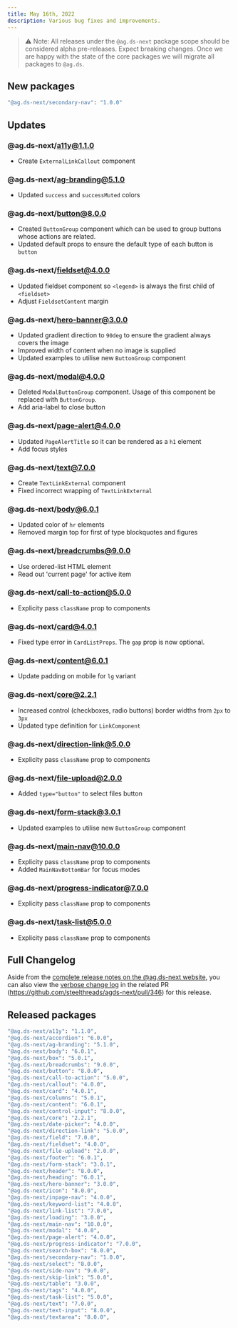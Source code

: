 ```yaml
---
title: May 16th, 2022
description: Various bug fixes and improvements.
---
```


> ⚠️ Note: All releases under the `@ag.ds-next` package scope should be considered alpha pre-releases. Expect breaking changes. Once we are happy with the state of the core packages we will migrate all packages to `@ag.ds`.

## New packages

```sh
"@ag.ds-next/secondary-nav": "1.0.0"
```

## Updates

### @ag.ds-next/a11y@1.1.0

- Create `ExternalLinkCallout` component

### @ag.ds-next/ag-branding@5.1.0

- Updated `success` and `successMuted` colors

### @ag.ds-next/button@8.0.0

- Created `ButtonGroup` component which can be used to group buttons whose actions are related.
- Updated default props to ensure the default type of each button is `button`

### @ag.ds-next/fieldset@4.0.0

- Updated fieldset component so `<legend>` is always the first child of `<fieldset>`
- Adjust `FieldsetContent` margin

### @ag.ds-next/hero-banner@3.0.0

- Updated gradient direction to `90deg` to ensure the gradient always covers the image
- Improved width of content when no image is supplied
- Updated examples to utilise new `ButtonGroup` component

### @ag.ds-next/modal@4.0.0

- Deleted `ModalButtonGroup` component. Usage of this component be replaced with `ButtonGroup`.
- Add aria-label to close button

### @ag.ds-next/page-alert@4.0.0

- Updated `PageAlertTitle` so it can be rendered as a `h1` element
- Add focus styles

### @ag.ds-next/text@7.0.0

- Create `TextLinkExternal` component
- Fixed incorrect wrapping of `TextLinkExternal`

### @ag.ds-next/body@6.0.1

- Updated color of `hr` elements
- Removed margin top for first of type blockquotes and figures

### @ag.ds-next/breadcrumbs@9.0.0

- Use ordered-list HTML element
- Read out 'current page' for active item

### @ag.ds-next/call-to-action@5.0.0

- Explicity pass `className` prop to components

### @ag.ds-next/card@4.0.1

- Fixed type error in `CardListProps`. The `gap` prop is now optional.

### @ag.ds-next/content@6.0.1

- Update padding on mobile for `lg` variant

### @ag.ds-next/core@2.2.1

- Increased control (checkboxes, radio buttons) border widths from `2px` to `3px`
- Updated type definition for `LinkComponent`

### @ag.ds-next/direction-link@5.0.0

- Explicity pass `className` prop to components

### @ag.ds-next/file-upload@2.0.0

- Added `type="button"` to select files button

### @ag.ds-next/form-stack@3.0.1

- Updated examples to utilise new `ButtonGroup` component

### @ag.ds-next/main-nav@10.0.0

- Explicity pass `className` prop to components
- Added `MainNavBottomBar` for focus modes

### @ag.ds-next/progress-indicator@7.0.0

- Explicity pass `className` prop to components

### @ag.ds-next/task-list@5.0.0

- Explicity pass `className` prop to components

## Full Changelog

Aside from the [complete release notes on the @ag.ds-next website](https://steelthreads.github.io/agds-next/releases/2022-05-30), you can also view the [verbose change log](https://github.com/steelthreads/agds-next/pull/346) in the related PR (https://github.com/steelthreads/agds-next/pull/346) for this release.

## Released packages

```sh
"@ag.ds-next/a11y": "1.1.0",
"@ag.ds-next/accordion": "6.0.0",
"@ag.ds-next/ag-branding": "5.1.0",
"@ag.ds-next/body": "6.0.1",
"@ag.ds-next/box": "5.0.1",
"@ag.ds-next/breadcrumbs": "9.0.0",
"@ag.ds-next/button": "8.0.0",
"@ag.ds-next/call-to-action": "5.0.0",
"@ag.ds-next/callout": "4.0.0",
"@ag.ds-next/card": "4.0.1",
"@ag.ds-next/columns": "5.0.1",
"@ag.ds-next/content": "6.0.1",
"@ag.ds-next/control-input": "8.0.0",
"@ag.ds-next/core": "2.2.1",
"@ag.ds-next/date-picker": "4.0.0",
"@ag.ds-next/direction-link": "5.0.0",
"@ag.ds-next/field": "7.0.0",
"@ag.ds-next/fieldset": "4.0.0",
"@ag.ds-next/file-upload": "2.0.0",
"@ag.ds-next/footer": "6.0.1",
"@ag.ds-next/form-stack": "3.0.1",
"@ag.ds-next/header": "8.0.0",
"@ag.ds-next/heading": "6.0.1",
"@ag.ds-next/hero-banner": "3.0.0",
"@ag.ds-next/icon": "8.0.0",
"@ag.ds-next/inpage-nav": "4.0.0",
"@ag.ds-next/keyword-list": "4.0.0",
"@ag.ds-next/link-list": "7.0.0",
"@ag.ds-next/loading": "3.0.0",
"@ag.ds-next/main-nav": "10.0.0",
"@ag.ds-next/modal": "4.0.0",
"@ag.ds-next/page-alert": "4.0.0",
"@ag.ds-next/progress-indicator": "7.0.0",
"@ag.ds-next/search-box": "8.0.0",
"@ag.ds-next/secondary-nav": "1.0.0",
"@ag.ds-next/select": "8.0.0",
"@ag.ds-next/side-nav": "9.0.0",
"@ag.ds-next/skip-link": "5.0.0",
"@ag.ds-next/table": "3.0.0",
"@ag.ds-next/tags": "4.0.0",
"@ag.ds-next/task-list": "5.0.0",
"@ag.ds-next/text": "7.0.0",
"@ag.ds-next/text-input": "8.0.0",
"@ag.ds-next/textarea": "8.0.0",
```
